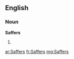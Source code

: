 ==English==

===Noun===
'''Saffers'''

# {{slang}} {{plural of|[[Saffer]]}}

[[ar:Saffers]]
[[fr:Saffers]]
[[mg:Saffers]]